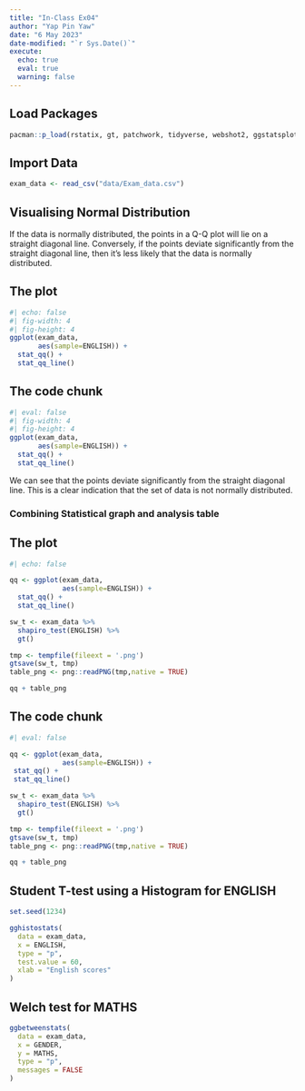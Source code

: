 ```yaml
---
title: "In-Class Ex04"
author: "Yap Pin Yaw"
date: "6 May 2023"
date-modified: "`r Sys.Date()`"
execute: 
  echo: true
  eval: true
  warning: false
---
```


## Load Packages

```r
pacman::p_load(rstatix, gt, patchwork, tidyverse, webshot2, ggstatsplot)
```

## Import Data

```r
exam_data <- read_csv("data/Exam_data.csv")
```

## Visualising Normal Distribution

If the data is normally distributed, the points in a Q-Q plot will lie on a straight diagonal line. Conversely, if the points deviate significantly from the straight diagonal line, then it's less likely that the data is normally distributed.

::: panel-tabset
## The plot

```r
#| echo: false
#| fig-width: 4
#| fig-height: 4
ggplot(exam_data,
       aes(sample=ENGLISH)) +
  stat_qq() +
  stat_qq_line()
```

## The code chunk

```r
#| eval: false
#| fig-width: 4
#| fig-height: 4
ggplot(exam_data,
       aes(sample=ENGLISH)) +
  stat_qq() +
  stat_qq_line()
```
:::

::: callout-note
We can see that the points deviate significantly from the straight diagonal line. This is a clear indication that the set of data is not normally distributed.
:::

### Combining Statistical graph and analysis table

::: panel-tabset
## The plot

```r
#| echo: false

qq <- ggplot(exam_data,
             aes(sample=ENGLISH)) +
  stat_qq() +
  stat_qq_line()

sw_t <- exam_data %>%
  shapiro_test(ENGLISH) %>%
  gt()

tmp <- tempfile(fileext = '.png')
gtsave(sw_t, tmp)
table_png <- png::readPNG(tmp,native = TRUE)

qq + table_png
```

## The code chunk

```r
#| eval: false

qq <- ggplot(exam_data,
             aes(sample=ENGLISH)) +
 stat_qq() +
 stat_qq_line()

sw_t <- exam_data %>%
  shapiro_test(ENGLISH) %>%
  gt()

tmp <- tempfile(fileext = '.png')
gtsave(sw_t, tmp)
table_png <- png::readPNG(tmp,native = TRUE)

qq + table_png
```
:::

## Student T-test using a Histogram for ENGLISH

```r
set.seed(1234)

gghistostats(
  data = exam_data,
  x = ENGLISH,
  type = "p",
  test.value = 60,
  xlab = "English scores"
)
```

## Welch test for MATHS

```r
ggbetweenstats(
  data = exam_data,
  x = GENDER, 
  y = MATHS,
  type = "p",
  messages = FALSE
)
```
